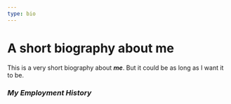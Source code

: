```yaml
---
type: bio
---
```



# A short biography about me

This is a very short biography about **_me_**. But it could be as long as I want it to be.

### ***My Employment History***

<EmploymentHistory />